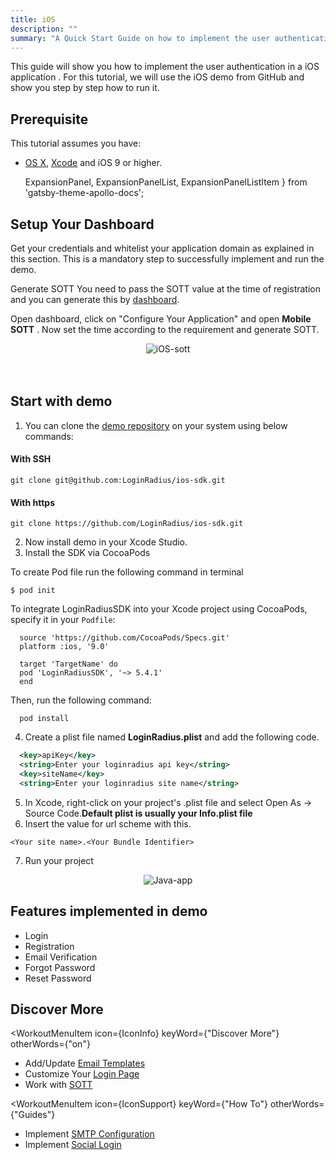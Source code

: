 ```yaml
---
title: iOS
description: ""
summary: "A Quick Start Guide on how to implement the user authentication in a ios application."
---
```


This guide will show you how to implement the user authentication in a iOS application . For this tutorial, we will use the iOS demo from GitHub and show you step by step how to run it.

## Prerequisite

This tutorial assumes you have:

- [OS X](https://www.apple.com/macos/catalina/), [Xcode](https://developer.apple.com/xcode/) and iOS 9 or higher.

  ExpansionPanel,
  ExpansionPanelList,
  ExpansionPanelListItem
} from 'gatsby-theme-apollo-docs';


## Setup Your Dashboard

Get your credentials and whitelist your application domain as explained in this section. This is a mandatory step to successfully implement and run the demo.

<ExpansionPanel title="Click here to view details">
  <Setup />
</ExpansionPanel>

Generate SOTT You need to pass the SOTT value at the time of registration and you can generate this by [dashboard](https://dashboard.loginradius.com/dashboard). 

Open dashboard, click on "Configure Your Application" and open **Mobile SOTT** . Now set the time according to the requirement and generate SOTT.

<div style="text-align:center">
  <img src="../assets/iOS-sott.png" alt="iOS-sott" />
</div>
<br></br>


## Start with demo

1. You can clone the [demo repository](https://github.com/LoginRadius/ios-sdk) on your system using below commands:

  #### With SSH
  ```
  git clone git@github.com:LoginRadius/ios-sdk.git
  ```
  #### With https
  ```
  git clone https://github.com/LoginRadius/ios-sdk.git
  ```
2. Now install demo in your Xcode Studio.
3. Install the SDK via CocoaPods 

To create Pod file run the following command in terminal
  ```
  $ pod init
  ``` 
To integrate LoginRadiusSDK into your Xcode project using CocoaPods, specify it in your `Podfile`:

  ```
    source 'https://github.com/CocoaPods/Specs.git'
    platform :ios, '9.0'

    target 'TargetName' do
    pod 'LoginRadiusSDK', '~> 5.4.1'
    end
  ```

Then, run the following command:

```
  pod install
```
4. Create a plist file named **LoginRadius.plist** and add the following code.
```xml
  <key>apiKey</key>
  <string>Enter your loginradius api key</string>
  <key>siteName</key>
  <string>Enter your loginradius site name</string>
```
5. In Xcode, right-click on your project's .plist file and select Open As -> Source Code.**Default plist is usually your Info.plist file**
6. Insert the value for url scheme with this.
```
<Your site name>.<Your Bundle Identifier>
```

7. Run your project
<div style="text-align:center">
  
  <img src="../assets/iOS.png" alt="Java-app" />
</div>

## Features implemented in demo
- Login 
- Registration 
- Email Verification
- Forgot Password
- Reset Password

## Discover More 


<MenuWrapper>

<WorkoutMenuItem
  icon={IconInfo}
  keyWord={"Discover More"}
  otherWords={"on"}
>

* Add/Update [Email Templates](/howto/email-templates/)
* Customize Your [Login Page](/howto/authentication-theme/)
* Work with [SOTT](/howto/work-with-sott/)

</WorkoutMenuItem>

<WorkoutMenuItem
  icon={IconSupport}
  keyWord={"How To"}
  otherWords={"Guides"}
>

* Implement [SMTP Configuration](/howto/email-smtp-config/)
* Implement [Social Login](/howto/social-login/)

</WorkoutMenuItem>

</MenuWrapper>

